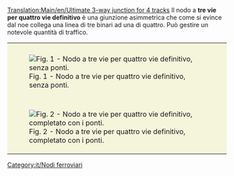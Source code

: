 [[Translation:Main/en/Ultimate 3-way junction for 4 tracks]]
Il nodo a '''tre vie per quattro vie definitivo''' è una giunzione asimmetrica che come si evince dal noe collega una linea di tre binari ad una di quattro. Può gestire un notevole quantità di traffico.
{{en/-}}{{it/Nodi ferroviari}}
{{Template:Requisiti nodo/It
|<!--1-->Economico
|<!-- 2 -->3
|<!-- 3 -->1
|<!-- 4 -->1
|<!-- 5 -->1
|<!-- 6 -->1
|<!-- 7 -->1
|<!-- 8 -->1
|<!-- 9 -->1
|<!-- 10 -->0
|<!-- 11 -->0
|<!-- 12 -->0
|<!-- 13 -->
|<!-- 14 -->I treni guasti possono bloccare due binari.
|<!-- 15 -->

'''Pro'''
* Ingorghi di traffico improbabili.
* Può gestire un gran numero di treni alla volta.
* I treni che non devono effettuare una svolta possono oltrepassarla.

'''Contro'''
* Alcuni treni devono rallentare per salire un pendio.
* Difficile da costruire correttamente al primo tentativo.
* Le curve strette fanno rallentare i treni.
* Le tracce esterne devono essere eseguite su un livello superiore rispetto a quelle interne.
* La sua realizzazione richiede un po' di spazio.
* Ponti lunghi

'''Suggerimenti'''
* Inizia costruendo prima la traccia corta in diagonale.
* Fig. 1 mostra la giunzione senza ponti. Costruisci prima questo e lascia i ponti per ultimo, altrimenti non sarai in grado di vedere cosa stai facendo. Oppure clicca su "x" per rendere invisibili gli edifici.
<!-- 

Legenda numeri: 1 Costo; 2 Difficoltà di costruzione; 3 Tunnel; 4 Ponti; 5 Curve; 6 Dislivelli; 
7 Bivi; 8 Percorso diretto; 9 Percorsi naturali; 10 Stallo; 11 Rotatoria; 12 Segnale; 13 lasciare vuoto; 14 Guasti ; 15 Lista;

Per spiegazioni dettagliate sulla compilazione clicca sul titolo del template.
 -->
}}

{|style="border: 0px; margin: 5px auto 25px auto; Border-collapse: separate;" cellspacing="10"
|style="padding: 10px 10px 5px; 10px; background-color: #F5F5DC;"|[[File:en/Ultimate 3way junction for4nobridges.png|frame|center|Fig. 1 - Nodo a tre vie per quattro vie definitivo, senza ponti.]]
|-
|style="padding: 10px 10px 5px; 10px; background-color: #F5F5DC;"|[[File:en/Ultimate 3way junction for4bridges.png|frame|center|Fig. 2 - Nodo a tre vie per quattro vie definitivo, completato con i ponti.]]
|}

[[Category:it/Nodi ferroviari]]